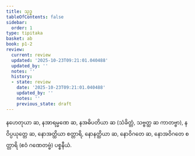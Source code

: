 ```yaml
---
title: သုဒ္ဓ
tableOfContents: false
sidebar:
  order: 1
type: tipitaka
basket: ab
book: p1-2
review:
  current: review
  updated: '2025-10-23T09:21:01.040488'
  updated_by: ''
  notes: ''
  history:
  - state: review
    date: '2025-10-23T09:21:01.040488'
    updated_by: ''
    notes: ''
    previous_state: draft
---
```



<ReviewStatus review={frontmatter.review} showDetails={true} />

<HypothesisAnnotation frontmatter={frontmatter} />

<DynamicBreadcrumb />

<Division number="54" book="p1-2" e="ch" v="37" p="452">

<Paragraph number="2864" book="p1-2">
နဟေတုယာ ဆ, နအာရမ္မဏေ ဆ, နအဓိပတိယာ ဆ (သံခိတ္တံ, သဗ္ဗတ္ထ ဆ ကာတဗ္ဗာ), နဝိပ္ပယုတ္တေ ဆ, နောအတ္ထိယာ စတ္တာရိ, နောနတ္ထိယာ ဆ, နောဝိဂတေ ဆ, နောအဝိဂတေ စတ္တာရိ (ဧဝံ ဂဏေတဗ္ဗံ)

</Paragraph>
</Division>

<Paragraph number="2865" type="center" book="p1-2">
ပစ္စနီယံ.
</Paragraph>